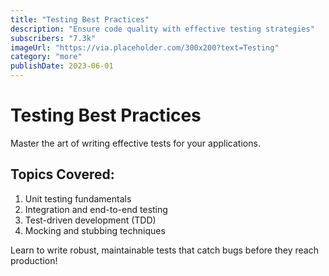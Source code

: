 ```yaml
---
title: "Testing Best Practices"
description: "Ensure code quality with effective testing strategies"
subscribers: "7.3k"
imageUrl: "https://via.placeholder.com/300x200?text=Testing"
category: "more"
publishDate: 2023-06-01
---
```


# Testing Best Practices

Master the art of writing effective tests for your applications.

## Topics Covered:

1. Unit testing fundamentals
2. Integration and end-to-end testing
3. Test-driven development (TDD)
4. Mocking and stubbing techniques

Learn to write robust, maintainable tests that catch bugs before they reach production!